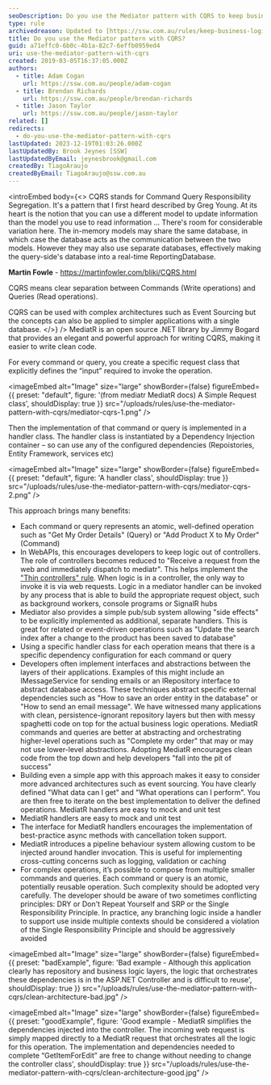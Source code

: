 ```yaml
---
seoDescription: Do you use the Mediator pattern with CQRS to keep business logic out of your presentation layer and write clean code?
type: rule
archivedreason: Updated to [https://ssw.com.au/rules/keep-business-logic-out-of-the-presentation-layer](/rules/keep-business-logic-out-of-the-presentation-layer)
title: Do you use the Mediator pattern with CQRS?
guid: a71effc0-6b0c-4b1a-82c7-6effb0959ed4
uri: use-the-mediator-pattern-with-cqrs
created: 2019-03-05T16:37:05.000Z
authors:
  - title: Adam Cogan
    url: https://ssw.com.au/people/adam-cogan
  - title: Brendan Richards
    url: https://ssw.com.au/people/brendan-richards
  - title: Jason Taylor
    url: https://ssw.com.au/people/jason-taylor
related: []
redirects:
  - do-you-use-the-mediator-pattern-with-cqrs
lastUpdated: 2023-12-19T01:03:26.000Z
lastUpdatedBy: Brook Jeynes [SSW]
lastUpdatedByEmail: jeynesbrook@gmail.com
createdBy: TiagoAraujo
createdByEmail: TiagoAraujo@ssw.com.au
---
```


<introEmbed
  body={<>
CQRS stands for Command Query Responsibility Segregation. It's a pattern that I first heard described by Greg Young. At its heart is the notion that you can use a different model to update information than the model you use to read information
…
There's room for considerable variation here. The in-memory models may share the same database, in which case the database acts as the communication between the two models. However they may also use separate databases, effectively making the query-side's database into a real-time ReportingDatabase.

**Martin Fowle** - <https://martinfowler.com/bliki/CQRS.html>

CQRS means clear separation between Commands (Write operations) and Queries (Read operations).

CQRS can be used with complex architectures such as Event Sourcing but the concepts can also be applied to simpler applications with a single database.
  </>}
/>
MediatR is an open source .NET library by Jimmy Bogard that provides an elegant and powerful approach for writing CQRS, making it easier to write clean code.

For every command or query, you create a specific request class that explicitly defines the “input” required to invoke the operation.


<imageEmbed
  alt="Image"
  size="large"
  showBorder={false}
  figureEmbed={{
    preset: "default",
    figure: '(from mediatr MediatR docs) A Simple Request class',
    shouldDisplay: true
  }}
  src="/uploads/rules/use-the-mediator-pattern-with-cqrs/mediator-cqrs-1.png"
/>

Then the implementation of that command or query is implemented in a handler class. The handler class is instantiated by a Dependency Injection container – so can use any of the configured dependencies (Repoistories, Entity Framework, services etc)


<imageEmbed
  alt="Image"
  size="large"
  showBorder={false}
  figureEmbed={{
    preset: "default",
    figure: 'A handler class',
    shouldDisplay: true
  }}
  src="/uploads/rules/use-the-mediator-pattern-with-cqrs/mediator-cqrs-2.png"
/>

This approach brings many benefits:

- Each command or query represents an atomic, well-defined operation such as "Get My Order Details" (Query) or "Add Product X to My Order" (Command)
- In WebAPIs, this encourages developers to keep logic out of controllers. The role of controllers becomes reduced to "Receive a request from the web and immediately dispatch to mediatr". This helps implement the ["Thin controllers" rule](/do-you-use-thin-controllers-fat-models-and-dumb-views). When logic is in a controller, the only way to invoke it is via web requests. Logic in a mediator handler can be invoked by any process that is able to build the appropriate request object, such as background workers, console programs or SignalR hubs
- Mediator also provides a simple pub/sub system allowing "side effects" to be explicitly implemented as additional, separate handlers. This is great for related or event-driven operations such as "Update the search index after a change to the product has been saved to database"
- Using a specific handler class for each operation means that there is a specific dependency configuration for each command or query
- Developers often implement interfaces and abstractions between the layers of their applications. Examples of this might include an IMessageService for sending emails or an IRepository interface to abstract database access. These techniques abstract specific external dependencies such as "How to save an order entity in the database" or "How to send an email message". We have witnessed many applications with clean, persistence-ignorant repository layers but then with messy spaghetti code on top for the actual business logic operations. MediatR commands and queries are better at abstracting and orchestrating higher-level operations such as "Complete my order" that may or may not use lower-level abstractions. Adopting MediatR encourages clean code from the top down and help developers "fall into the pit of success"
- Building even a simple app with this approach makes it easy to consider more advanced architectures such as event sourcing. You have clearly defined "What data can I get" and "What operations can I perform". You are then free to iterate on the best implementation to deliver the defined operations. MediatR handlers are easy to mock and unit test
- MediatR handlers are easy to mock and unit test
- The interface for MediatR handlers encourages the implementation of best-practice async methods with cancellation token support.
- MediatR introduces a pipeline behaviour system allowing custom to be injected around handler invocation. This is useful for implementing cross-cutting concerns such as logging, validation or caching
- For complex operations, it’s possible to compose from multiple smaller commands and queries. Each command or query is an atomic, potentially reusable operation. Such complexity should be adopted very carefully. The developer should be aware of two sometimes conflicting principles: DRY or Don't Repeat Yourself and SRP or the Single Responsibility Principle. In practice, any branching logic inside a handler to support use inside multiple contexts should be considered a violation of the Single Responsibility Principle and should be aggressively avoided

<imageEmbed
  alt="Image"
  size="large"
  showBorder={false}
  figureEmbed={{
    preset: "badExample",
    figure: 'Bad example - Although this application clearly has repository and business logic layers, the logic that orchestrates these dependencies is in the ASP.NET Controller and is difficult to reuse',
    shouldDisplay: true
  }}
  src="/uploads/rules/use-the-mediator-pattern-with-cqrs/clean-architecture-bad.jpg"
/>

<imageEmbed
  alt="Image"
  size="large"
  showBorder={false}
  figureEmbed={{
    preset: "goodExample",
    figure: 'Good example - MediatR simplifies the dependencies injected into the controller. The incoming web request is simply mapped directly to a MediatR request that orchestrates all the logic for this operation. The implementation and dependencies needed to complete “GetItemForEdit” are free to change without needing to change the controller class',
    shouldDisplay: true
  }}
  src="/uploads/rules/use-the-mediator-pattern-with-cqrs/clean-architecture-good.jpg"
/>
